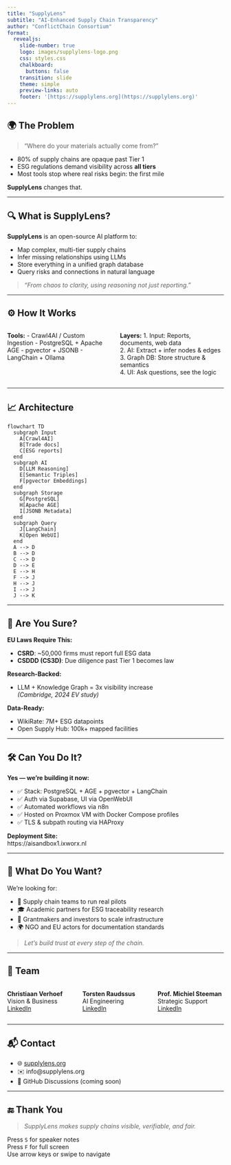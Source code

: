 ```yaml
---
title: "SupplyLens"
subtitle: "AI-Enhanced Supply Chain Transparency"
author: "ConflictChain Consortium"
format:
  revealjs:
    slide-number: true
    logo: images/supplylens-logo.png
    css: styles.css
    chalkboard:
      buttons: false
    transition: slide
    theme: simple
    preview-links: auto
    footer: '[https://supplylens.org](https://supplylens.org)'
---
```


## 🌍 The Problem

> “Where do your materials actually come from?”

- 80% of supply chains are opaque past Tier 1  
- ESG regulations demand visibility across **all tiers**  
- Most tools stop where real risks begin: the first mile

**SupplyLens** changes that.

---

## 🔍 What is SupplyLens?

**SupplyLens** is an open-source AI platform to:

- Map complex, multi-tier supply chains
- Infer missing relationships using LLMs
- Store everything in a unified graph database
- Query risks and connections in natural language

> _"From chaos to clarity, using reasoning not just reporting."_

---

## ⚙️ How It Works

::: columns
::: {.column width="50%"}
**Tools:**
- Crawl4AI / Custom Ingestion
- PostgreSQL + Apache AGE
- pgvector + JSONB
- LangChain + Ollama
:::

::: {.column width="50%"}
**Layers:**
1. Input: Reports, documents, web data  
2. AI: Extract + infer nodes & edges  
3. Graph DB: Store structure & semantics  
4. UI: Ask questions, see the logic
:::
:::

---

## 📈 Architecture

```mermaid
flowchart TD
  subgraph Input
    A[Crawl4AI]
    B[Trade docs]
    C[ESG reports]
  end
  subgraph AI
    D[LLM Reasoning]
    E[Semantic Triples]
    F[pgvector Embeddings]
  end
  subgraph Storage
    G[PostgreSQL]
    H[Apache AGE]
    I[JSONB Metadata]
  end
  subgraph Query
    J[LangChain]
    K[Open WebUI]
  end
  A --> D
  B --> D
  C --> D
  D --> E
  E --> H
  F --> J
  H --> J
  I --> J
  J --> K
```

---

## 🧠 Are You Sure?

**EU Laws Require This:**

- **CSRD**: ~50,000 firms must report full ESG data  
- **CSDDD (CS3D)**: Due diligence past Tier 1 becomes law

**Research-Backed:**

- LLM + Knowledge Graph = 3x visibility increase  
  _(Cambridge, 2024 EV study)_

**Data-Ready:**

- WikiRate: 7M+ ESG datapoints  
- Open Supply Hub: 100k+ mapped facilities

---

## 🛠️ Can You Do It?

**Yes — we’re building it now:**

- ✅ Stack: PostgreSQL + AGE + pgvector + LangChain
- ✅ Auth via Supabase, UI via OpenWebUI
- ✅ Automated workflows via n8n
- ✅ Hosted on Proxmox VM with Docker Compose profiles
- ✅ TLS & subpath routing via HAProxy

**Deployment Site:**  
https://aisandbox1.ixworx.nl

---

## 🙋 What Do You Want?

We’re looking for:

- 🏢 Supply chain teams to run real pilots  
- 🎓 Academic partners for ESG traceability research  
- 💸 Grantmakers and investors to scale infrastructure  
- 🌍 NGO and EU actors for documentation standards

> _Let's build trust at every step of the chain._

---

## 👥 Team

::: columns
::: {.column width="33%"}
**Christiaan Verhoef**  
Vision & Business  
[LinkedIn](https://www.linkedin.com/in/christiaanverhoef/)
:::
::: {.column width="33%"}
**Torsten Raudssus**  
AI Engineering  
[LinkedIn](https://www.linkedin.com/in/raudssus/)
:::
::: {.column width="33%"}
**Prof. Michiel Steeman**  
Strategic Support  
[LinkedIn](https://www.linkedin.com/in/michielsteeman/)
:::
:::

---

## 📬 Contact

- 🌐 [supplylens.org](https://supplylens.org)  
- ✉️ info@supplylens.org  
- 💬 GitHub Discussions (coming soon)

---

## 🔚 Thank You

> _SupplyLens makes supply chains visible, verifiable, and fair._

Press `S` for speaker notes  
Press `F` for full screen  
Use arrow keys or swipe to navigate
